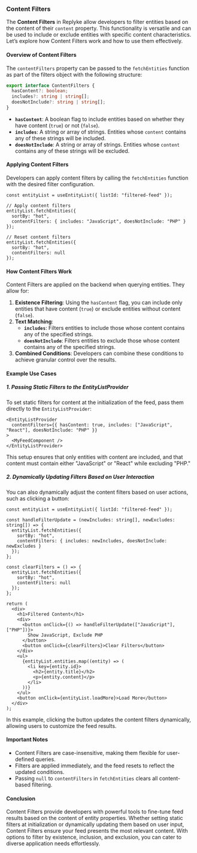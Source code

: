 
### Content Filters

The **Content Filters** in Replyke allow developers to filter entities based on the content of their `content` property. This functionality is versatile and can be used to include or exclude entities with specific content characteristics. Let’s explore how Content Filters work and how to use them effectively.

#### **Overview of Content Filters**

The `contentFilters` property can be passed to the `fetchEntities` function as part of the filters object with the following structure:

```typescript
export interface ContentFilters {
  hasContent?: boolean;
  includes?: string | string[];
  doesNotInclude?: string | string[];
}
```

-   **`hasContent`**: A boolean flag to include entities based on whether they have content (`true`) or not (`false`).
-   **`includes`**: A string or array of strings. Entities whose `content` contains any of these strings will be included.
-   **`doesNotInclude`**: A string or array of strings. Entities whose `content` contains any of these strings will be excluded.

#### **Applying Content Filters**

Developers can apply content filters by calling the `fetchEntities` function with the desired filter configuration.

```tsx
const entityList = useEntityList({ listId: "filtered-feed" });

// Apply content filters
entityList.fetchEntities({
  sortBy: "hot",
  contentFilters: { includes: "JavaScript", doesNotInclude: "PHP" }
});

// Reset content filters
entityList.fetchEntities({
  sortBy: "hot",
  contentFilters: null
});
```

#### **How Content Filters Work**

Content Filters are applied on the backend when querying entities. They allow for:

1.  **Existence Filtering**: Using the `hasContent` flag, you can include only entities that have content (`true`) or exclude entities without content (`false`).
2.  **Text Matching**:
    -   **`includes`**: Filters entities to include those whose content contains any of the specified strings.
    -   **`doesNotInclude`**: Filters entities to exclude those whose content contains any of the specified strings.
3.  **Combined Conditions**: Developers can combine these conditions to achieve granular control over the results.

#### **Example Use Cases**

##### **1. Passing Static Filters to the EntityListProvider**

To set static filters for content at the initialization of the feed, pass them directly to the `EntityListProvider`:

```tsx
<EntityListProvider
  contentFilters={{ hasContent: true, includes: ["JavaScript", "React"], doesNotInclude: "PHP" }}
>
  <MyFeedComponent />
</EntityListProvider>
```

This setup ensures that only entities with content are included, and that content must contain either "JavaScript" or "React" while excluding "PHP."

##### **2. Dynamically Updating Filters Based on User Interaction**

You can also dynamically adjust the content filters based on user actions, such as clicking a button:

```tsx
const entityList = useEntityList({ listId: "filtered-feed" });

const handleFilterUpdate = (newIncludes: string[], newExcludes: string[]) => {
  entityList.fetchEntities({
    sortBy: "hot",
    contentFilters: { includes: newIncludes, doesNotInclude: newExcludes }
  });
};

const clearFilters = () => {
  entityList.fetchEntities({
    sortBy: "hot",
    contentFilters: null
  });
};

return (
  <div>
    <h1>Filtered Content</h1>
    <div>
      <button onClick={() => handleFilterUpdate(["JavaScript"], ["PHP"])}>
        Show JavaScript, Exclude PHP
      </button>
      <button onClick={clearFilters}>Clear Filters</button>
    </div>
    <ul>
      {entityList.entities.map((entity) => (
        <li key={entity.id}>
          <h2>{entity.title}</h2>
          <p>{entity.content}</p>
        </li>
      ))}
    </ul>
    <button onClick={entityList.loadMore}>Load More</button>
  </div>
);
```

In this example, clicking the button updates the content filters dynamically, allowing users to customize the feed results.

#### **Important Notes**

-   Content Filters are case-insensitive, making them flexible for user-defined queries.
-   Filters are applied immediately, and the feed resets to reflect the updated conditions.
-   Passing `null` to `contentFilters` in `fetchEntities` clears all content-based filtering.

#### **Conclusion**

Content Filters provide developers with powerful tools to fine-tune feed results based on the content of entity properties. Whether setting static filters at initialization or dynamically updating them based on user input, Content Filters ensure your feed presents the most relevant content. With options to filter by existence, inclusion, and exclusion, you can cater to diverse application needs effortlessly.